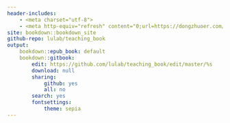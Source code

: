 ```yaml
---
header-includes:
    - <meta charset="utf-8">
    - <meta http-equiv="refresh" content="0;url=https://dongzhuoer.com/2018/05/24/package-development">
site: bookdown::bookdown_site
github-repo: lulab/teaching_book
output: 
    bookdown::epub_book: default   
    bookdown::gitbook:
        edit: https://github.com/lulab/teaching_book/edit/master/%s
        download: null
        sharing: 
            github: yes
            all: no
        search: yes
        fontsettings:
            theme: sepia
---
```



